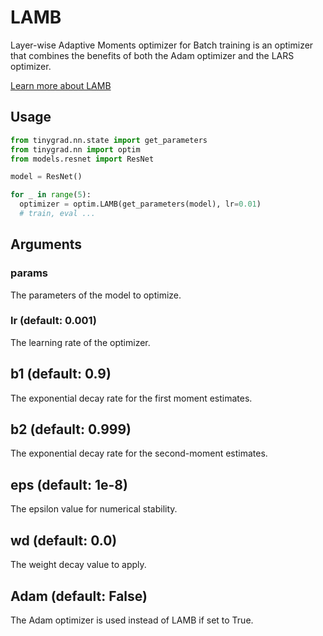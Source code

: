 # LAMB

Layer-wise Adaptive Moments optimizer for Batch training is an optimizer that combines the benefits of both the Adam optimizer and the LARS optimizer.

[Learn more about LAMB](https://towardsdatascience.com/an-intuitive-understanding-of-the-lamb-optimizer-46f8c0ae4866)

## Usage
```python copy
from tinygrad.nn.state import get_parameters
from tinygrad.nn import optim
from models.resnet import ResNet

model = ResNet()

for _ in range(5):
  optimizer = optim.LAMB(get_parameters(model), lr=0.01)
  # train, eval ...
```


## Arguments

### params
The parameters of the model to optimize.

### lr (default: 0.001)
The learning rate of the optimizer.

## b1 (default: 0.9)
The exponential decay rate for the first moment estimates.

## b2 (default: 0.999)
The exponential decay rate for the second-moment estimates.

## eps (default: 1e-8)
The epsilon value for numerical stability.

## wd (default: 0.0)
The weight decay value to apply.

## Adam (default: False)
The Adam optimizer is used instead of LAMB if set to True.